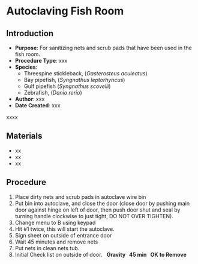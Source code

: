 # Autoclaving Fish Room {#sec-husb-autoclaving}

## Introduction

-   **Purpose**: For sanitizing nets and scrub pads that have been used in the fish room.
-   **Procedure Type**: xxx
-   **Species**:
    -   Threespine stickleback, (*Gasterosteus aculeatus*)
    -   Bay pipefish, (*Syngnathus leptorhyncus*)
    -   Gulf pipefish (*Syngnathus scovelli*)
    -   Zebrafish, (*Danio rerio*)
-   **Author**: xxx
-   **Date Created**: xxx

::: {.callout-warning title="NOTES"}
xxxx
:::

## Materials

-   xx
-   xx
-   xx

## Procedure

1.  Place dirty nets and scrub pads in autoclave wire bin
2.  Put bin into autoclave, and close the door (close door by pushing main door against hinge on left of door, then push door shut and seal by turning handle clockwise to just tight, DO NOT OVER TIGHTEN).
3.  Change menu to B using keypad
4.  Hit #1 twice, this will start the autoclave.
5.  Sign sheet on outside of entrance door
6.  Wait 45 minutes and remove nets
7.  Put nets in clean nets tub.
8.  Initial Check list on outside of door.   **Gravity   45 min   OK to Remove**
